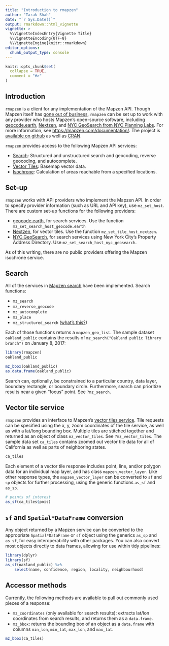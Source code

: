```yaml
---
title: "Introduction to rmapzen"
author: "Tarak Shah"
date: "`r Sys.Date()`"
output: rmarkdown::html_vignette
vignette: >
  %\VignetteIndexEntry{Vignette Title}
  %\VignetteEncoding{UTF-8}
  %\VignetteEngine{knitr::rmarkdown}
editor_options: 
  chunk_output_type: console
---
```


```r
knitr::opts_chunk$set(
  collapse = TRUE,
  comment = "#>"
)
```
## Introduction

`rmapzen` is a client for any implementation of the Mapzen API. Though Mapzen itself has [gone out of business](https://mapzen.com/blog/shutdown/), `rmapzen` can be set up to work with any provider who hosts Mapzen's open-source software, including [geocode.earth](https://geocode.earth/), [Nextzen](https://www.nextzen.org/), and [NYC GeoSearch from NYC Planning Labs](https://geosearch.planninglabs.nyc/). For more information, see [https://mapzen.com/documentation/](https://mapzen.com/documentation/). The project is [available on github](https://github.com/tarakc02/rmapzen) as well as [CRAN](https://cran.r-project.org/package=rmapzen). 

`rmapzen` provides access to the following Mapzen API services:

- [Search](https://mapzen.com/documentation/search/): Structured and unstructured search and geocoding, reverse geocoding, and autocomplete. 
- [Vector Tiles](https://mapzen.com/documentation/vector-tiles/): Basemap vector data.
- [Isochrone](https://mapzen.com/documentation/mobility/isochrone/api-reference/): Calculation of areas reachable from a specified locations.

## Set-up

`rmapzen` works with API providers who implement the Mapzen API. In order to specify provider information (such as URL and API key), use `mz_set_host`. There are custom set-up functions for the following providers: 

- [geocode.earth](https://geocode.earth/), for search services. Use the function `mz_set_search_host_geocode.earth`
- [Nextzen](https://www.nextzen.org/), for vector tiles. Use the function `mz_set_tile_host_nextzen`. 
- [NYC GeoSearch](https://geosearch.planninglabs.nyc/), for search services using New York City's Property Address Directory. Use `mz_set_search_host_nyc_geosearch`.

As of this writing, there are no public providers offering the Mapzen isochrone service. 

## Search

All of the services in [Mapzen search](https://mapzen.com/documentation/search/) have been implemented. Search functions:

* `mz_search`
* `mz_reverse_geocode`
* `mz_autocomplete`
* `mz_place`
* `mz_structured_search` ([what's this?](https://mapzen.com/documentation/search/structured-geocoding/))

Each of those functions returns a `mapzen_geo_list`. The sample dataset `oakland_public` contains the results of `mz_search("Oakland public library branch")` on January 8, 2017:

```r
library(rmapzen)
oakland_public
```

```r
mz_bbox(oakland_public)
as.data.frame(oakland_public)
```

Search can, optionally, be constrained to a particular country, data layer, boundary rectangle, or boundary circle. Furthermore, search can prioritize results near a given "focus" point. See `?mz_search`.

## Vector tile service

`rmapzen` provides an interface to Mapzen's [vector tiles service](https://mapzen.com/documentation/vector-tiles/). Tile requests can be specified using the x, y, zoom coordinates of the tile service, as well as with a lat/long bounding box. Multiple tiles are stitched together and returned as an object of class `mz_vector_tiles`. See `?mz_vector_tiles`. The sample data set `ca_tiles` contains zoomed out vector tile data for all of California as well as parts of neighboring states.

```r
ca_tiles
```

Each element of a vector tile response includes point, line, and/or polygon data for an individual map layer, and has class `mapzen_vector_layer`. Like other response types, the `mapzen_vector_layer` can be converted to `sf` and `sp` objects for further processing, using the generic functions `as_sf` and `as_sp`.

```r
# points of interest
as_sf(ca_tiles$pois)
```

## `sf` and `Spatial*DataFrame` conversion

Any object returned by a Mapzen service can be converted to the appropriate `Spatial*DataFrame` or `sf` object using the generics `as_sp` and `as_sf`, for easy interoperability with other packages. You can also convert most objects directly to data frames, allowing for use within tidy pipelines:

```r
library(dplyr)
library(sf)
as_sf(oakland_public) %>%
    select(name, confidence, region, locality, neighbourhood)
```

## Accessor methods

Currently, the following methods are available to pull out commonly used 
pieces of a response:

* `mz_coordinates` (only available for search results): extracts lat/lon coordinates from search results, and returns them as a `data.frame`.
* `mz_bbox`: returns the bounding box of an object as a `data.frame` with columns `min_lon`, `min_lat`, `max_lon`, and `max_lat`.

```r
mz_bbox(ca_tiles)
```
